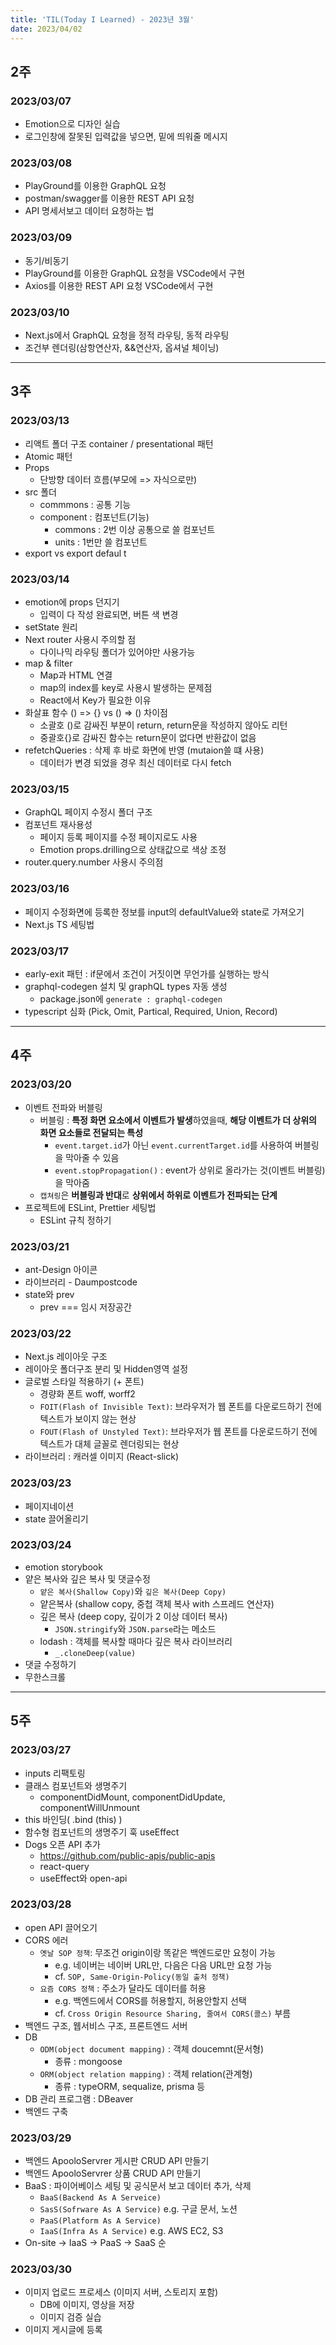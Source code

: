```yaml
---
title: 'TIL(Today I Learned) - 2023년 3월'
date: 2023/04/02
---
```


## 2주

### 2023/03/07

- Emotion으로 디자인 실습
- 로그인창에 잘못된 입력값을 넣으면, 밑에 띄워줄 메시지

### 2023/03/08

- PlayGround를 이용한 GraphQL 요청
- postman/swagger를 이용한 REST API 요청
- API 명세서보고 데이터 요청하는 법

### 2023/03/09

- 동기/비동기
- PlayGround를 이용한 GraphQL 요청을 VSCode에서 구현
- Axios를 이용한 REST API 요청 VSCode에서 구현

### 2023/03/10

- Next.js에서 GraphQL 요청을 정적 라우팅, 동적 라우팅
- 조건부 렌더링(삼항연산자, &&연산자, 옵셔널 체이닝)

---

## 3주

### 2023/03/13

- 리액트 폴더 구조 container / presentational 패턴
- Atomic 패턴
- Props
  - 단방향 데이터 흐름(부모에 => 자식으로만)
- src 폴더
  - commmons : 공통 기능
  - component : 컴포넌트(기능)
    - commons : 2번 이상 공통으로 쓸 컴포넌트
    - units : 1번만 쓸 컴포넌트
- export vs export defaul
  t

### 2023/03/14

- emotion에 props 던지기
  - 입력이 다 작성 완료되면, 버튼 색 변경
- setState 원리
- Next router 사용시 주의할 점
  - 다이나믹 라우팅 폴더가 있어야만 사용가능
- map & filter
  - Map과 HTML 연결
  - map의 index를 key로 사용시 발생하는 문제점
  - React에서 Key가 필요한 이유
- 화살표 함수 () => {} vs () => () 차이점
  - 소괄호 ()로 감싸진 부분이 return, return문을 작성하지 않아도 리턴
  - 중괄호{}로 감싸진 함수는 return문이 없다면 반환값이 없음
- refetchQueries : 삭제 후 바로 화면에 반영 (mutaion쓸 떄 사용)
  - 데이터가 변경 되었을 경우 최신 데이터로 다시 fetch

### 2023/03/15

- GraphQL 페이지 수정시 폴더 구조
- 컴포넌트 재사용성
  - 페이지 등록 페이지를 수정 페이지로도 사용
  - Emotion props.drilling으로 상태값으로 색상 조정
- router.query.number 사용시 주의점

### 2023/03/16

- 페이지 수정화면에 등록한 정보를 input의 defaultValue와 state로 가져오기
- Next.js TS 세팅법

### 2023/03/17

- early-exit 패턴 : if문에서 조건이 거짓이면 무언가를 실행하는 방식
- graphql-codegen 설치 및 graphQL types 자동 생성
  - package.json에 `generate : graphql-codegen`
- typescript 심화 (Pick, Omit, Partical, Required, Union, Record)

---

## 4주

### 2023/03/20

- 이벤트 전파와 버블링
  - 버블링 : **특정 화면 요소에서 이벤트가 발생**하였을때, **해당 이벤트가 더 상위의 화면 요소들로 전달되는 특성**
    - `event.target.id`가 아닌 `event.currentTarget.id`를 사용하여 버블링을 막아줄 수 있음
    - `event.stopPropagation()` : event가 상위로 올라가는 것(이벤트 버블링)을 막아줌
  - `캡쳐링`은 **버블링과 반대**로 **상위에서 하위로 이벤트가 전파되는 단계**
- 프로젝트에 ESLint, Prettier 세팅법
  - ESLint 규칙 정하기

### 2023/03/21

- ant-Design 아이콘
- 라이브러리 - Daumpostcode
- state와 prev
  - prev === 임시 저장공간

### 2023/03/22

- Next.js 레이아웃 구조
- 레이아웃 폴더구조 분리 및 Hidden영역 설정
- 글로벌 스타일 적용하기 (+ 폰트)
  - 경량화 폰트 woff, worff2
  - `FOIT(Flash of Invisible Text)`: 브라우저가 웹 폰트를 다운로드하기 전에 텍스트가 보이지 않는 현상
  - `FOUT(Flash of Unstyled Text)`: 브라우저가 웹 폰트를 다운로드하기 전에 텍스트가 대체 글꼴로 렌더링되는 현상
- 라이브러리 : 캐러셀 이미지 (React-slick)

### 2023/03/23

- 페이지네이션
- state 끌어올리기

### 2023/03/24

- emotion storybook
- 얕은 복사와 깊은 복사 및 댓글수정
  - `얕은 복사(Shallow Copy)`와 `깊은 복사(Deep Copy)`
  - 얕은복사 (shallow copy, 중첩 객체 복사 with 스프레드 연산자)
  - 깊은 복사 (deep copy, 깊이가 2 이상 데이터 복사)
    - `JSON.stringify`와 `JSON.parse`라는 메소드
  - lodash : 객체를 복사할 때마다 깊은 복사 라이브러리
    - `_.cloneDeep(value)`
- 댓글 수정하기
- 무한스크롤

---

## 5주

### 2023/03/27

- inputs 리팩토링
- 클래스 컴포넌트와 생명주기
  - componentDidMount, componentDidUpdate, componentWillUnmount
- this 바인딩( .bind (this) )
- 함수형 컴포넌트의 생명주기 훅 useEffect
- Dogs 오픈 API 추가
  - https://github.com/public-apis/public-apis
  - react-query
  - useEffect와 open-api

### 2023/03/28

- open API 끌어오기
- CORS 에러
  - `옛날 SOP 정책`: 무조건 origin이랑 똑같은 백엔드로만 요청이 가능
    - e.g. 네이버는 네이버 URL만, 다음은 다음 URL만 요청 가능
    - cf. `SOP, Same-Origin-Policy(동일 출처 정책)`
  - `요즘 CORS 정책` : 주소가 달라도 데이터를 허용
    - e.g. 백엔드에서 CORS를 허용할지, 허용안할지 선택
    - cf. `Cross Origin Resource Sharing, 줄여서 CORS(콜스)` 부름
- 백엔드 구조, 웹서비스 구조, 프론트엔드 서버
- DB
  - `ODM(object document mapping)` : 객체 doucemnt(문서형)
    - 종류 : mongoose
  - `ORM(object relation mapping)` : 객체 relation(관계형)
    - 종류 : typeORM, sequalize, prisma 등
- DB 관리 프로그램 : DBeaver
- 백엔드 구축

### 2023/03/29

- 백엔드 ApooloServrer 게시판 CRUD API 만들기
- 백엔드 ApooloServrer 상품 CRUD API 만들기
- BaaS : 파이어베이스 세팅 및 공식문서 보고 데이터 추가, 삭제
  - `BaaS(Backend As A Serveice)`
  - `SasS(Sofrware As A Service)` e.g. 구글 문서, 노션
  - `PaaS(Platform As A Service)`
  - `IaaS(Infra As A Service)` e.g. AWS EC2, S3
- On-site -> IaaS -> PaaS -> SaaS 순

### 2023/03/30

- 이미지 업로드 프로세스 (이미지 서버, 스토리지 포함)
  - DB에 이미지, 영상을 저장
  - 이미지 검증 실습
- 이미지 게시글에 등록

